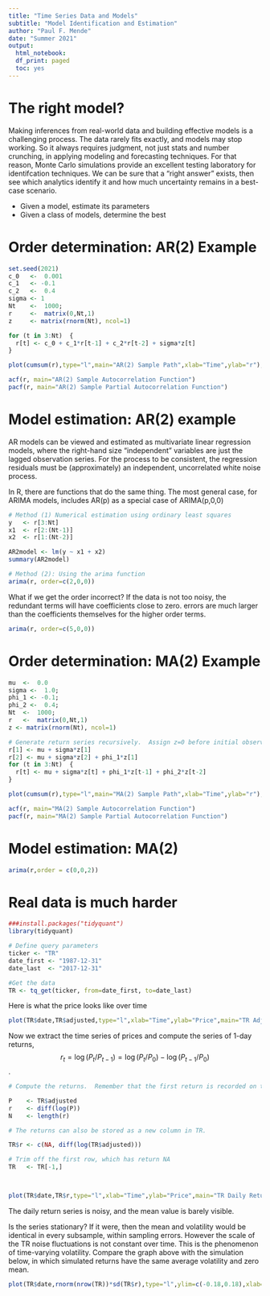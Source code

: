 ```yaml
---
title: "Time Series Data and Models"
subtitle: "Model Identification and Estimation"
author: "Paul F. Mende"
date: "Summer 2021"
output: 
  html_notebook:
  df_print: paged
  toc: yes
---
```


# The right model?

Making inferences from real-world data and building effective models is a challenging process.  The data rarely fits exactly, and models may stop working.  So it always requires judgment, not just stats and number crunching, in applying modeling and forecasting techniques.   For that reason, Monte Carlo simulations provide an excellent testing laboratory for identifcation techniques.  We can be sure that a "right answer" exists, then see which analytics identify it and how much uncertainty remains in a best-case scenario.

- Given a model, estimate its parameters
- Given a class of models, determine the best


# Order determination:  AR(2) Example


```r
set.seed(2021)
c_0   <-  0.001 
c_1   <- -0.1
c_2   <-  0.4
sigma <- 1
Nt    <-  1000; 
r     <-  matrix(0,Nt,1)
z     <- matrix(rnorm(Nt), ncol=1)

for (t in 3:Nt)  {
  r[t] <- c_0 + c_1*r[t-1] + c_2*r[t-2] + sigma*z[t]
}

plot(cumsum(r),type="l",main="AR(2) Sample Path",xlab="Time",ylab="r");grid()

acf(r, main="AR(2) Sample Autocorrelation Function")
pacf(r, main="AR(2) Sample Partial Autocorrelation Function")

```
# Model estimation: AR(2) example

AR models can be viewed and estimated as multivariate linear regression models, where the right-hand size "independent" variables are just the lagged observation series.  For the process to be consistent, the regression residuals must be (approximately) an independent, uncorrelated white noise process.

In R, there are functions that do the same thing.  The most general case, for ARIMA models, includes AR(p) as a special case of ARIMA(p,0,0)

```r
# Method (1) Numerical estimation using ordinary least squares
y   <- r[3:Nt]
x1  <- r[2:(Nt-1)]
x2  <- r[1:(Nt-2)]

AR2model <- lm(y ~ x1 + x2)
summary(AR2model)

# Method (2): Using the arima function
arima(r, order=c(2,0,0))
```

What if we get the order incorrect?  If the data is not too noisy, the redundant terms will have coefficients close to zero. errors are much larger than the coefficients
themselves for the higher order terms.

```r
arima(r, order=c(5,0,0))
```



# Order determination:  MA(2) Example


```r
mu  <-  0.0
sigma <-  1.0; 
phi_1 <- -0.1; 
phi_2 <-  0.4; 
Nt  <-  1000; 
r   <-  matrix(0,Nt,1)
z <- matrix(rnorm(Nt), ncol=1)

# Generate return series recursively.  Assign z=0 before initial observation to bootstrap.
r[1] <- mu + sigma*z[1]
r[2] <- mu + sigma*z[2] + phi_1*z[1]
for (t in 3:Nt)  {
  r[t] <- mu + sigma*z[t] + phi_1*z[t-1] + phi_2*z[t-2]
}

plot(cumsum(r),type="l",main="MA(2) Sample Path",xlab="Time",ylab="r");grid()

acf(r, main="MA(2) Sample Autocorrelation Function")
pacf(r, main="MA(2) Sample Partial Autocorrelation Function")

```
# Model estimation:  MA(2)

```r
arima(r,order = c(0,0,2))
```

# Real data is much harder

```r

###install.packages("tidyquant")
library(tidyquant)

# Define query parameters
ticker <- "TR"
date_first <- "1987-12-31"
date_last  <- "2017-12-31"

#Get the data
TR <- tq_get(ticker, from=date_first, to=date_last)

```


Here is what the price looks like over time

```r
plot(TR$date,TR$adjusted,type="l",xlab="Time",ylab="Price",main="TR Adjusted Price 1988-2017");grid()
```


Now we extract the time series of prices and compute the series of 1-day returns, 
$$r_t = \log(P_t/P_{t-1}) = \log(P_t/P_0) - \log(P_{t-1}/P_0)$$ .

```r

# Compute the returns.  Remember that the first return is recorded on the second trade date. That's why we retrieve prices before the first trade date of interest.

P    <- TR$adjusted
r    <- diff(log(P))
N    <- length(r)

# The returns can also be stored as a new column in TR.  

TR$r <- c(NA, diff(log(TR$adjusted)))

# Trim off the first row, which has return NA
TR   <- TR[-1,]



plot(TR$date,TR$r,type="l",xlab="Time",ylab="Price",main="TR Daily Returns 1988-2017");grid()
```

The daily return series is noisy, and the mean value is barely visible.  

Is the series stationary?  If it were, then the mean and volatility would be identical in every subsample, within sampling errors.  However the scale of the TR noise fluctuations is not constant over time.  This is the phenomenon of time-varying volatility.  Compare the graph above with the simulation below, in which simulated returns have the same average volatility and zero mean.

```r
plot(TR$date,rnorm(nrow(TR))*sd(TR$r),type="l",ylim=c(-0.18,0.18),xlab="Time",ylab="Price",main="White Noise Process with TR Volatility");grid()
```


